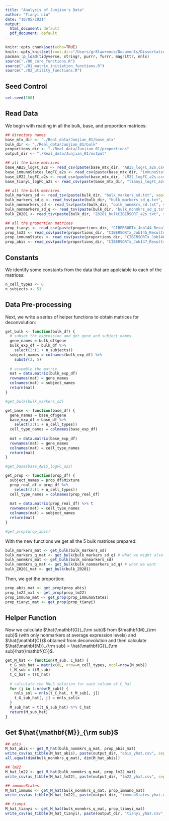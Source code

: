 ```yaml
---
title: "Analysis of Junjian's Data"
author: "Tianyi Liu"
date: "10/05/2021"
output:
  html_document: default
  pdf_document: default
---
```


```r
knitr::opts_chunk$set(echo=TRUE)
knitr::opts_knit$set(root.dir="/Users/gr8lawrence/Documents/Dissertation/conv_opt_code/cleaned_algorithm/PFSM/R")
pacman::p_load(tidyverse, stringr, purrr, furrr, magrittr, nnls)
source("./00_core_functions.R")
source("./01_matrix_initiation_functions.R")
source("./02_utility_functions.R")
```

## Seed Control
```r
set.seed(100)
```

## Read Data
We begin with reading in all the bulk, base, and proportion matrices:
```r
## directory names 
base_mtx_dir <- "./Real_data/Junjian_01/base_mtx"
bulk_dir <- "./Real_data/Junjian_01/bulk"
proportions_dir <- "./Real_data/Junjian_01/proportions"
output_dir <- "./Real_data/Junjian_01/output"

## all the base matrices
base_ABIS_logFC_a2s <- read_csv(paste(base_mtx_dir, "ABIS_logFC_a2s.csv", sep="/")) %>% rename(gene=X1)
base_immunoStates_logFC_a2s <- read_csv(paste(base_mtx_dir, "immunoStates_logFC_a2s.csv", sep="/")) %>% rename(gene=X1)
base_LM22_logFC_a2s <- read_csv(paste(base_mtx_dir, "LM22_logFC_a2s.csv", sep="/")) %>% rename(gene=X1)
base_tianyi_logFC_a2s <- read_csv(paste(base_mtx_dir, "tianyi_logFC_a2s.csv", sep="/")) %>% rename(gene=X1)

## all the bulk matrices
bulk_markers_sd <- read_tsv(paste(bulk_dir, "bulk_markers_sd.txt", sep="/")) %>% rename(gene = GeneSymbol)
bulk_markers_sd_q <- read_tsv(paste(bulk_dir, "bulk_markers_sd_q.txt", sep="/")) %>% rename(gene = GeneSymbol) 
bulk_nonmarkers_sd <- read_tsv(paste(bulk_dir, "bulk_nonmkrs_sd.txt", sep="/")) %>% rename(gene = GeneSymbol)
bulk_nonmarkers_sd_q <- read_tsv(paste(bulk_dir, "bulk_nonmkrs_sd_q.txt", sep="/")) %>% rename(gene = GeneSymbol)
bulk_Z0201 <- read_tsv(paste(bulk_dir, "Z0201_bulkCIBERSORT_a2s.txt", sep="/")) %>% rename(gene = GeneSymbol)

## all the proportion matrices
prop_tianyi <- read_csv(paste(proportions_dir, "CIBERSORTx_Job144_Results_tianyi.csv", sep="/")) 
prop_lm22 <- read_csv(paste(proportions_dir, "CIBERSORTx_Job145_Results_lm22.csv", sep="/"))
prop_immunoStates <- read_csv(paste(proportions_dir, "CIBERSORTx_Job146_Results_immuno.csv", sep="/"))
prop_abis <- read_csv(paste(proportions_dir, "CIBERSORTx_Job147_Results_abis.csv", sep="/"))
```

## Constants
We identify some constants from the data that are applciable to each of the matrices:
```r
n_cell_types <- 6
n_subjects <- 51
```

## Data Pre-processing
Next, we write a series of helper functions to obtain matrices for deconvolution:
```r
get_bulk <- function(bulk_df) {
  # subset the expression and get gene and subject names
  gene_names = bulk_df$gene
  bulk_exp_df = bulk_df %>% 
    select(2:(1 + n_subjects)) 
  subject_names = colnames(bulk_exp_df) %>% 
    substr(2, 5)
  
  # assemble the matrix
  mat = data.matrix(bulk_exp_df)
  rownames(mat) = gene_names
  colnames(mat) = subject_names
  return(mat)
}

#get_bulk(bulk_markers_sd)

get_base <- function(base_df) {
  gene_names = base_df$gene
  base_exp_df = base_df %>% 
    select(2:(1 + n_cell_types))
  cell_type_names = colnames(base_exp_df)
  
  mat = data.matrix(base_exp_df)
  rownames(mat) = gene_names
  colnames(mat) = cell_type_names
  return(mat)
}

#get_base(base_ABIS_logFC_a2s)

get_prop <- function(prop_df) {
  subject_names = prop_df$Mixture
  prop_real_df = prop_df %>% 
    select(2:(1 + n_cell_types))
  cell_type_names = colnames(prop_real_df)
  
  mat = data.matrix(prop_real_df) %>% t
  rownames(mat) = cell_type_names
  colnames(mat) = subject_names
  return(mat)
}

#get_prop(prop_abis)
```

With the new functions we get all the 5 bulk matrices prepared:
```r
bulk_markers_mat <- get_bulk(bulk_markers_sd)
bulk_markers_q_mat <- get_bulk(bulk_markers_sd_q) # what we might also want
bulk_nonmkrs_mat <- get_bulk(bulk_nonmarkers_sd)
bulk_nonmkrs_q_mat <- get_bulk(bulk_nonmarkers_sd_q) # what we want
bulk_Z0201_mat <- get_bulk(bulk_Z0201)
```

Then, we get the proportion:
```r
prop_abis_mat <- get_prop(prop_abis)
prop_lm22_mat <- get_prop(prop_lm22)
prop_immuno_mat <- get_prop(prop_immunoStates)
prop_tianyi_mat <- get_prop(prop_tianyi)
```

## Helper Function
Now we calculate $\hat{\mathbf{G}}_{\rm sub}$ from $\mathbf{M}_{\rm sub}$ (with only nonmarkers at average expression levels) and $\hat{\mathbf{C}}$ obtained from deconvolution and then calculate $\hat{\mathbf{M}}_{\rm sub} = \hat{\mathbf{G}}_{\rm sub}\hat{\mathbf{C}}$.

```r
get_M_hat <- function(M_sub, C_hat) {
  t_G_sub_hat = matrix(0L, nrow=n_cell_types, ncol=nrow(M_sub)) 
  t_M_sub = t(M_sub)
  t_C_hat = t(C_hat)
  
  # calculate the NNLS solution for each column of C_hat
  for (j in 1:nrow(M_sub)) {
    nnls_sol = nnls(t_C_hat, t_M_sub[, j])
    t_G_sub_hat[, j] = nnls_sol$x
  }
  M_sub_hat = t(t_G_sub_hat) %*% C_hat 
  return(M_sub_hat)
}
```

## Get $\hat{\mathbf{M}}_{\rm sub}$

```r
## abis
M_hat_abis <- get_M_hat(bulk_nonmkrs_q_mat, prop_abis_mat)
write_csv(as_tibble(M_hat_abis), paste(output_dir, "abis_yhat.csv", sep="/"))
all.equal(dim(bulk_nonmkrs_q_mat), dim(M_hat_abis))

## lm22
M_hat_lm22 <- get_M_hat(bulk_nonmkrs_q_mat, prop_lm22_mat)
write_csv(as_tibble(M_hat_lm22), paste(output_dir, "lm22_yhat.csv", sep="/"))

## immunoStates
M_hat_immuno <- get_M_hat(bulk_nonmkrs_q_mat, prop_immuno_mat)
write_csv(as_tibble(M_hat_lm22), paste(output_dir, "immunoStates_yhat.csv", sep="/"))

## tianyi
M_hat_tianyi <- get_M_hat(bulk_nonmkrs_q_mat, prop_tianyi_mat)
write_csv(as_tibble(M_hat_tianyi), paste(output_dir, "tianyi_yhat.csv", sep="/"))
```

